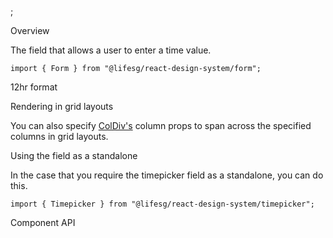 
<Meta of={FormTimepickerStories} />;

<Title>Form.Timepicker</Title>

<Secondary>Overview</Secondary>

The field that allows a user to enter a time value.

```tsx
import { Form } from "@lifesg/react-design-system/form";
```

<Canvas of={FormTimepickerStories.Timepicker} />

<Heading3>12hr format</Heading3>

<Canvas of={FormTimepickerStories.12HourFormat} />

<Heading3>Rendering in grid layouts</Heading3>

You can also specify [ColDiv's](/docs/getting-started-layout-column-divs--column-divs)
column props to span across the specified columns in grid layouts.

<Canvas of={FormTimepickerStories.RenderingInGridLayout} />

<Heading3>Using the field as a standalone</Heading3>

In the case that you require the timepicker field as a standalone, you can do this.

```tsx
import { Timepicker } from "@lifesg/react-design-system/timepicker";
```

<Canvas of={FormTimepickerStories.StandaloneUsage} />

<Secondary>Component API</Secondary>

<PropsTable />
